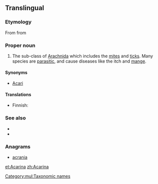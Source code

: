 ==Translingual==

===Etymology===
From {{etyl|NL.|mul}} from {{etyl|grc|mul}} {{term|ἀκαρί||mite|tr=akari|lang=grc|sc=polytonic}}

===Proper noun===
{{head|mul|proper noun|g=p}}

# {{zoology|lang=mul}} The sub-class of [[Arachnida]] which includes the [[mite]]s and [[tick]]s. Many species are [[parasitic]], and cause diseases like the itch and [[mange]].

====Synonyms====
* [[Acari]]

====Translations====
{{trans-top|sub-class of Arachnida}}
* Finnish: {{t|fi|punkit|p}}
{{trans-mid}}
{{trans-bottom}}

===See also===
* {{pedia}}
* {{specieslite|Acari}}

===Anagrams===
* [[acrania#English|acrania]]

[[Category:mul:Taxonomic names]]

[[et:Acarina]]
[[zh:Acarina]]